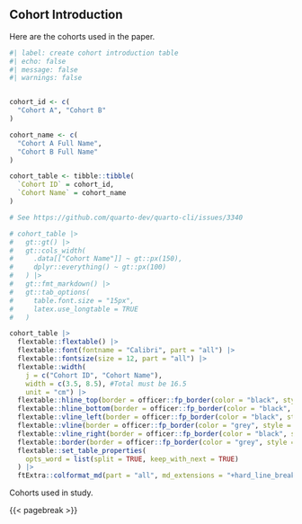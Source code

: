 ## Cohort Introduction

Here are the cohorts used in the paper.

::: {#supptbl-cohort-introduction}

```{r}
#| label: create cohort introduction table
#| echo: false
#| message: false
#| warnings: false


cohort_id <- c(
  "Cohort A", "Cohort B"
)

cohort_name <- c(
  "Cohort A Full Name",
  "Cohort B Full Name"
)

cohort_table <- tibble::tibble(
  `Cohort ID` = cohort_id,
  `Cohort Name` = cohort_name
)

# See https://github.com/quarto-dev/quarto-cli/issues/3340

# cohort_table |>
#   gt::gt() |>
#   gt::cols_width(
#     .data[["Cohort Name"]] ~ gt::px(150),
#     dplyr::everything() ~ gt::px(100)
#   ) |>
#   gt::fmt_markdown() |>
#   gt::tab_options(
#     table.font.size = "15px",
#     latex.use_longtable = TRUE
#   )

cohort_table |>
  flextable::flextable() |>
  flextable::font(fontname = "Calibri", part = "all") |> 
  flextable::fontsize(size = 12, part = "all") |> 
  flextable::width(
    j = c("Cohort ID", "Cohort Name"),
    width = c(3.5, 8.5), #Total must be 16.5
    unit = "cm") |>  
  flextable::hline_top(border = officer::fp_border(color = "black", style = "solid", width = 1.5), part = "header") |> 
  flextable::hline_bottom(border = officer::fp_border(color = "black", style = "solid", width = 1.5), part = "header") |>   
  flextable::vline_left(border = officer::fp_border(color = "black", style = "solid", width = 1.5), part = "header") |> 
  flextable::vline(border = officer::fp_border(color = "grey", style = "solid", width = 1), part = "header") |> 
  flextable::vline_right(border = officer::fp_border(color = "black", style = "solid", width = 1.5), part = "header") |> 
  flextable::border(border = officer::fp_border(color = "grey", style = "solid", width = 1)) |> 
  flextable::set_table_properties(
    opts_word = list(split = TRUE, keep_with_next = TRUE)
  ) |>
  ftExtra::colformat_md(part = "all", md_extensions = "+hard_line_breaks")

```

Cohorts used in study.

:::

{{< pagebreak >}}


